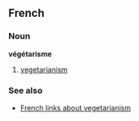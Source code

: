 ==French==
===Noun===
'''végétarisme'''

# [[vegetarianism]]

===See also===
*[http://www.lesannuaires.com/annuaire-veget-vegetarisme.html French links about vegetarianism]
